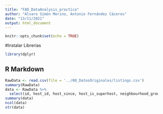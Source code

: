 ```yaml
---
title: "FAD_DataAnalysis_practica"
author: "Alvaro Simón Merino, Antonio Fernández Cáceres"
date: "13/11/2021"
output: html_document
---
```


```r
knitr::opts_chunk$set(echo = TRUE)
```

#Instalar Librerias

```r
library(dplyr)
```


## R Markdown

```r
RawData <- read.csv(file = '../00_DatosOriginales/listings.csv')
summary(RawData)
data <- RawData %>%
  select(id, host_id, host_since, host_is_superhost, neighbourhood_group_cleansed, property_type, room_type, accommodates, bedrooms, price, minimum_nights, minimum_nights_avg_ntm, maximum_nights_avg_ntm, availability_365, review_scores_rating, review_scores_accuracy, review_scores_cleanliness, review_scores_checkin, review_scores_communication, review_scores_location, review_scores_value, reviews_per_month)
summary(data)
ncol(data)
str(data)
```



